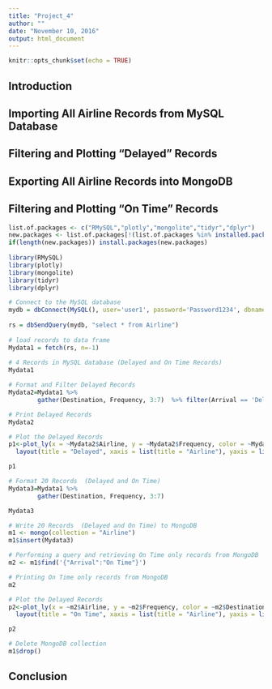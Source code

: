 ```yaml
---
title: "Project_4"
author: ""
date: "November 10, 2016"
output: html_document
---
```

 
```r
knitr::opts_chunk$set(echo = TRUE)
```
 
## Introduction
## Importing All Airline Records from MySQL Database
## Filtering and Plotting "Delayed" Records
## Exporting All Airline Records into MongoDB
## Filtering and Plotting "On Time" Records
 
```r
 
list.of.packages <- c("RMySQL","plotly","mongolite","tidyr","dplyr")
new.packages <- list.of.packages[!(list.of.packages %in% installed.packages()[,"Package"])]
if(length(new.packages)) install.packages(new.packages)
 
library(RMySQL)
library(plotly)
library(mongolite)
library(tidyr)
library(dplyr)

# Connect to the MySQL database
mydb = dbConnect(MySQL(), user='user1', password='Password1234', dbname='sys', host='localhost')
 
rs = dbSendQuery(mydb, "select * from Airline")
 
# load records to data frame
Mydata1 = fetch(rs, n=-1)
 
# 4 Records in MySQL database (Delayed and On Time Records)
Mydata1

# Format and Filter Delayed Records 
Mydata2=Mydata1 %>%
        gather(Destination, Frequency, 3:7)  %>% filter(Arrival == 'Delayed')

# Print Delayed Records 
Mydata2

# Plot the Delayed Records
p1<-plot_ly(x = ~Mydata2$Airline, y = ~Mydata2$Frequency, color = ~Mydata2$Destination) %>% 
  layout(title = "Delayed", xaxis = list(title = "Airline"), yaxis = list(title = "Frequency"), barmode = 'stack')  

p1

# Format 20 Records  (Delayed and On Time)
Mydata3=Mydata1 %>%
        gather(Destination, Frequency, 3:7)  

Mydata3

# Write 20 Records  (Delayed and On Time) to MongoDB
m1 <- mongo(collection = "Airline")
m1$insert(Mydata3) 

# Performing a query and retrieving On Time only records from MongoDB
m2 <- m1$find('{"Arrival":"On Time"}')

# Printing On Time only records from MongoDB
m2

# Plot the Delayed Records
p2<-plot_ly(x = ~m2$Airline, y = ~m2$Frequency, color = ~m2$Destination) %>% 
  layout(title = "On Time", xaxis = list(title = "Airline"), yaxis = list(title = "Frequency"), barmode = 'stack')  

p2

# Delete MongoDB collection
m1$drop() 

```
## Conclusion
 
 
